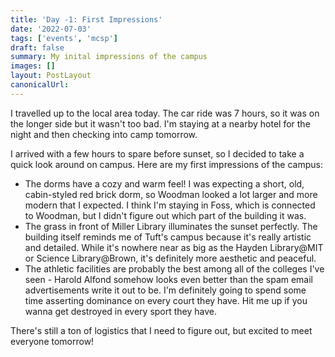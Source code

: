 ```yaml
---
title: 'Day -1: First Impressions'
date: '2022-07-03'
tags: ['events', 'mcsp']
draft: false
summary: My inital impressions of the campus
images: []
layout: PostLayout
canonicalUrl:
---
```


I travelled up to the local area today. The car ride was 7 hours, so it was on the longer side but it wasn't too bad. I'm staying at a nearby hotel for the night and then checking into camp tomorrow.

I arrived with a few hours to spare before sunset, so I decided to take a quick look around on campus. Here are my first impressions of the campus:

- The dorms have a cozy and warm feel! I was expecting a short, old, cabin-styled red brick dorm, so Woodman looked a lot larger and more modern that I expected. I think I'm staying in Foss, which is connected to Woodman, but I didn't figure out which part of the building it was.
- The grass in front of Miller Library illuminates the sunset perfectly. The building itself reminds me of Tuft's campus because it's really artistic and detailed. While it's nowhere near as big as the Hayden Library@MIT or Science Library@Brown, it's definitely more aesthetic and peaceful.
- The athletic facilities are probably the best among all of the colleges I've seen - Harold Alfond somehow looks even better than the spam email advertisements write it out to be. I'm definitely going to spend some time asserting dominance on every court they have. Hit me up if you wanna get destroyed in every sport they have.

There's still a ton of logistics that I need to figure out, but excited to meet everyone tomorrow!
